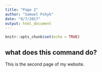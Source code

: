 ```yaml
---
title: "Page 2"
author: "Samuel Pshyk"
date: "9/7/2017"
output: html_document
---
```


```r
knitr::opts_chunk$set(echo = TRUE)
```

## what does this command do?

This is the second page of my website. 


